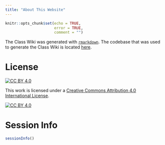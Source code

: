 ```yaml
---
title: "About This Website"
---
```


```r
knitr::opts_chunk$set(echo = TRUE,
                      error = TRUE,
                      comment = "")
```

The Class Wiki was generated with [`rmarkdown`](https://bookdown.org/yihui/rmarkdown/rmarkdown-site.html).
The codebase that was used to generate the Class Wiki is located [here](https://github.com/isaactpetersen/psy-2301-2023-spring).

# License

[![CC BY 4.0][cc-by-shield]][cc-by]

This work is licensed under a
[Creative Commons Attribution 4.0 International License][cc-by].

[![CC BY 4.0][cc-by-image]][cc-by]

[cc-by]: http://creativecommons.org/licenses/by/4.0/
[cc-by-image]: https://i.creativecommons.org/l/by/4.0/88x31.png
[cc-by-shield]: https://img.shields.io/badge/License-CC%20BY%204.0-lightgrey.svg

# Session Info

```r
sessionInfo()
```
